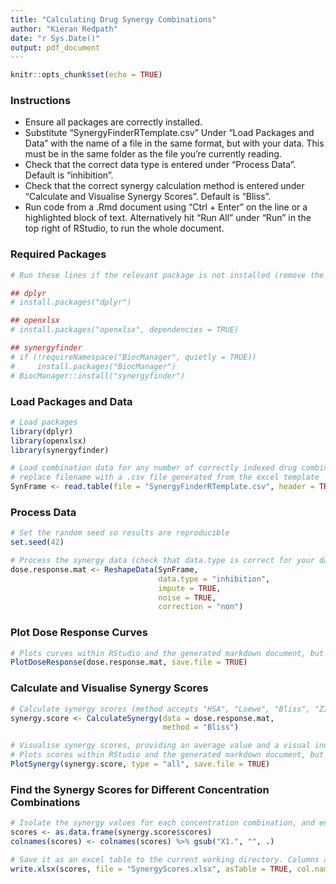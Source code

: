 ---
title: "Calculating Drug Synergy Combinations"
author: "Kieran Redpath"
date: "r Sys.Date()"
output: pdf_document
---

```{r setup, include=FALSE}
knitr::opts_chunk$set(echo = TRUE)
```

### Instructions
* Ensure all packages are correctly installed.
* Substitute "SynergyFinderRTemplate.csv" Under "Load Packages and Data" with the name of a file in the same format, but with your data. This must be in the same folder as the file you're currently reading.
* Check that the correct data type is entered under "Process Data". Default is "inhibition".
* Check that the correct synergy calculation method is entered under "Calculate and Visualise Synergy Scores". Default is "Bliss".
* Run code from a .Rmd document using "Ctrl + Enter" on the line or a highlighted block of text. Alternatively hit "Run All" under "Run" in the top right of RStudio, to run the whole document.

### Required Packages
```{r}
# Run these lines if the relevant package is not installed (remove the "# first though")

## dplyr
# install.packages("dplyr")

## openxlsx
# install.packages("openxlsx", dependencies = TRUE)

## synergyfinder
# if (!requireNamespace("BiocManager", quietly = TRUE))
#     install.packages("BiocManager")
# BiocManager::install("synergyfinder")
```

### Load Packages and Data
```{r}
# Load packages
library(dplyr)
library(openxlsx)
library(synergyfinder)

# Load combination data for any number of correctly indexed drug combinations (see the template file for what this should look like)
# replace filename with a .csv file generated from the excel template
SynFrame <- read.table(file = "SynergyFinderRTemplate.csv", header = TRUE, sep = ";")
```

### Process Data
```{r}
# Set the random seed so results are reproducible
set.seed(42)

# Process the synergy data (check that data.type is correct for your data, accepts "inhibition" or "viability")
dose.response.mat <- ReshapeData(SynFrame,
                                 data.type = "inhibition",
                                 impute = TRUE,
                                 noise = TRUE,
                                 correction = "non")
```

### Plot Dose Response Curves
```{r}
# Plots curves within RStudio and the generated markdown document, but also saves a PDF in the current working directory
PlotDoseResponse(dose.response.mat, save.file = TRUE)
```

### Calculate and Visualise Synergy Scores
```{r}
# Calculate synergy scores (method accepts "HSA", "Loewe", "Bliss", "ZIP")
synergy.score <- CalculateSynergy(data = dose.response.mat,
                                  method = "Bliss")

# Visualise synergy scores, providing an average value and a visual indication of where synergy is high and low
# Plots scores within RStudio and the generated markdown document, but also saves a PDF in the current working directory
PlotSynergy(synergy.score, type = "all", save.file = TRUE)
```

### Find the Synergy Scores for Different Concentration Combinations
```{r}
# Isolate the synergy values for each concentration combination, and ensure that the column names are correct
scores <- as.data.frame(synergy.score$scores)
colnames(scores) <- colnames(scores) %>% gsub("X1.", "", .)

# Save it as an excel table to the current working directory. Columns are drug_col, Rows are drug_row
write.xlsx(scores, file = "SynergyScores.xlsx", asTable = TRUE, col.names = TRUE, row.names = TRUE)
```

